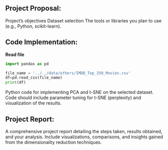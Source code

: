 ## Project Proposal:
Project’s objectives
Dataset selection
The tools or libraries you plan to use (e.g., Python, scikit-learn).

## Code Implementation:

**Read file**
```python
import pandas as pd

file_name = '../../data/others/IMDB_Top_250_Movies.csv'
df=pd.read_csv(file_name)  
print(df)
```

Python code for implementing PCA and t-SNE on the selected dataset.
Code should include parameter tuning for t-SNE (perplexity) and visualization of the results.

## Project Report:
A comprehensive project report detailing the steps taken, results obtained, and your analysis.
Include visualizations, comparisons, and insights gained from the dimensionality reduction techniques.